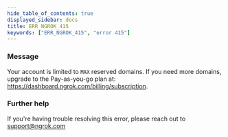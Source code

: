 ```yaml
---
hide_table_of_contents: true
displayed_sidebar: docs
title: ERR_NGROK_415
keywords: ["ERR_NGROK_415", "error 415"]
---
```


### Message

Your account is limited to `MAX` reserved domains. If you need more domains, upgrade to the Pay-as-you-go plan at: https://dashboard.ngrok.com/billing/subscription.

### Further help

If you're having trouble resolving this error, please reach out to [support@ngrok.com](mailto:support@ngrok.com?subject=Help%20with%20ERR_NGROK_415)

